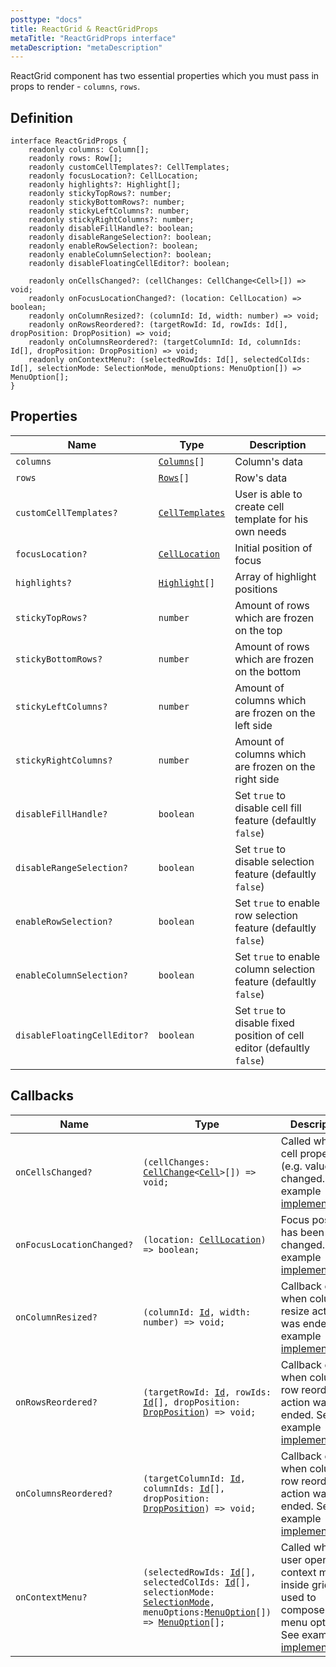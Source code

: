```yaml
---
posttype: "docs"
title: ReactGrid & ReactGridProps
metaTitle: "ReactGridProps interface"
metaDescription: "metaDescription"
---
```


ReactGrid component has two essential properties which you must pass in props to render - `columns`, `rows`.

## Definition

```tsx
interface ReactGridProps {
    readonly columns: Column[];
    readonly rows: Row[];
    readonly customCellTemplates?: CellTemplates;
    readonly focusLocation?: CellLocation;
    readonly highlights?: Highlight[];
    readonly stickyTopRows?: number;
    readonly stickyBottomRows?: number;
    readonly stickyLeftColumns?: number;
    readonly stickyRightColumns?: number;
    readonly disableFillHandle?: boolean;
    readonly disableRangeSelection?: boolean;
    readonly enableRowSelection?: boolean;
    readonly enableColumnSelection?: boolean;
    readonly disableFloatingCellEditor?: boolean;

    readonly onCellsChanged?: (cellChanges: CellChange<Cell>[]) => void;
    readonly onFocusLocationChanged?: (location: CellLocation) => boolean;
    readonly onColumnResized?: (columnId: Id, width: number) => void;
    readonly onRowsReordered?: (targetRowId: Id, rowIds: Id[], dropPosition: DropPosition) => void;
    readonly onColumnsReordered?: (targetColumnId: Id, columnIds: Id[], dropPosition: DropPosition) => void;
    readonly onContextMenu?: (selectedRowIds: Id[], selectedColIds: Id[], selectionMode: SelectionMode, menuOptions: MenuOption[]) => MenuOption[];
}
```

## Properties

Name                            | Type                             | Description
------------------------        | ---------------------------      | -------------
`columns`                       | [`Columns`](link)`[]`            | Column's data
`rows`                          | [`Rows`](link)`[]`               | Row's data
`customCellTemplates?`          | [`CellTemplates`](link)          | User is able to create cell template for his own needs
`focusLocation?`                | [`CellLocation`](link)           | Initial position of focus
`highlights?`                   | [`Highlight`](link)`[]`          | Array of highlight positions
`stickyTopRows?`                | `number`                         | Amount of rows which are frozen on the top
`stickyBottomRows?`             | `number`                         | Amount of rows which are frozen on the bottom
`stickyLeftColumns?`            | `number`                         | Amount of columns which are frozen on the left side
`stickyRightColumns?`           | `number`                         | Amount of columns which are frozen on the right side
`disableFillHandle?`            | `boolean`                        | Set `true` to disable cell fill feature (defaultly `false`)
`disableRangeSelection?`        | `boolean`                        | Set `true` to disable selection feature (defaultly `false`)
`enableRowSelection?`           | `boolean`                        | Set `true` to enable row selection feature (defaultly `false`)
`enableColumnSelection?`        | `boolean`                        | Set `true` to enable column selection feature (defaultly `false`)
`disableFloatingCellEditor?`    | `boolean`                        | Set `true` to disable fixed position of cell editor (defaultly `false`)

## Callbacks

Name                        | Type  | Description  |
------------------------    | ----- | ------------ |
`onCellsChanged?`           | `(cellChanges: `[`CellChange`](link)`<`[`Cell`](link)`>[]) => void;` | Called when cell property (e.g. value) was changed. See example [implementation](link). |
`onFocusLocationChanged?`   | `(location: `[`CellLocation`](link)`) => boolean;` | Focus position has been changed. See example [implementation](link). |
`onColumnResized?`          | `(columnId: `[`Id`](link)`, width: number) => void;` | Callback called when column resize action was ended. See example [implementation](link). |
`onRowsReordered?`          | `(targetRowId: `[`Id`](link)`, rowIds: `[`Id`](link)`[], dropPosition: `[`DropPosition`](link)`) => void;`| Callback called when column row reorder action was ended. See example [implementation](link). |
`onColumnsReordered?`       | `(targetColumnId: `[`Id`](link)`, columnIds: `[`Id`](link)`[], dropPosition: `[`DropPosition`](link)`) => void;`| Callback called when column row reorder action was ended. See example [implementation](link). |
`onContextMenu?`            | `(selectedRowIds: `[`Id`](link)`[], selectedColIds: `[`Id`](link)`[], selectionMode: `[`SelectionMode`](link)` , menuOptions: `[`MenuOption`](link)`[]) => `[`MenuOption`](link)`[];` | Called when user opens context menu inside grid, used to compose own menu options. See example [implementation](link). |